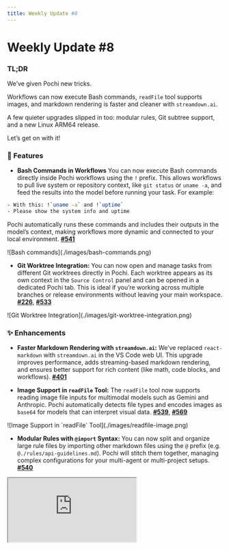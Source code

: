 ```yaml
---
title: Weekly Update #8
---
```


# Weekly Update #8

### TL;DR

We’ve given Pochi new tricks. 

Workflows can now execute Bash commands, `readFile` tool supports images, and markdown rendering is faster and cleaner with `streamdown.ai`.

A few quieter upgrades slipped in too: modular rules, Git subtree support, and a new Linux ARM64 release.

Let’s get on with it! 


### 🚀 Features


- **Bash Commands in Workflows** You can now execute Bash commands directly inside Pochi workflows using the `!` prefix. This allows workflows to pull live system or repository context, like `git status` or `uname -a`, and feed the results into the model before running your task. <break></break>
For example:
 ```bash
 - With this: !`uname -a` and !`uptime` 
 - Please show the system info and uptime
 ```
 Pochi automatically runs these commands and includes their outputs in the model’s context, making workflows more dynamic and connected to your local environment. **[#541](https://github.com/TabbyML/pochi/issues/541)**

<div class="w-12/15 md:ml-8 *:shadow-xl/30 *:rounded-lg">![Bash commands](./images/bash-commands.png)</div>

- **Git Worktree Integration:** You can now open and manage tasks from different Git worktrees directly in Pochi. Each worktree appears as its own context in the `Source Control` panel and can be opened in a dedicated Pochi tab. This is ideal if you’re working across multiple branches or release environments without leaving your main workspace. **[#226](https://github.com/TabbyML/pochi/issues/226)**, **[#533](https://github.com/TabbyML/pochi/issues/533)**

<div class="w-12/15 md:ml-8 *:shadow-xl/30 *:rounded-lg">![Git Worktree Integration](./images/git-worktree-integration.png)</div>


### ✨ Enhancements


- **Faster Markdown Rendering with `streamdown.ai`:**  We’ve replaced `react-markdown` with `streamdown.ai` in the VS Code web UI. This upgrade improves performance, adds streaming-based markdown rendering, and ensures better support for rich content (like math, code blocks, and workflows). **[#401](https://github.com/TabbyML/pochi/issues/401)**


- **Image Support in `readFile` Tool:**  The `readFile` tool now supports reading image file inputs for multimodal models such as Gemini and Anthropic.  Pochi automatically detects file types and encodes images as `base64` for models that can interpret visual data. **[#539](https://github.com/TabbyML/pochi/issues/539)**, **[#569](https://github.com/TabbyML/pochi/issues/569)**

<div class="w-12/15 md:ml-8 *:shadow-xl/30 *:rounded-lg">![Image Support in `readFile` Tool](./images/readfile-image.png)</div>


- **Modular Rules with `@import` Syntax:** You can now split and organize large rule files by importing other markdown files using the `@` prefix (e.g. `@./rules/api-guidelines.md`). Pochi will stitch them together, managing complex configurations for your multi-agent or multi-project setups. **[#540](https://github.com/TabbyML/pochi/issues/540)**


<div
className="w-12/15 md:ml-8 *:shadow-xl/30 *:rounded-lg"
  style={{
    position: "relative",
    paddingBottom: "53.7%",
    marginBottom: 20,
    height: 0,
    overflow: "hidden",
    maxWidth: "100%",
  }}
>
  <iframe
    src="https://drive.google.com/file/d/18s3_3KyoA02aUefK7zmMJirWljW_QOFF/preview"
    style={{
      position: "absolute",
      top: 0,
      left: 0,
      width: "100%",
      height: "100%",
      border: "none",
      borderRadius: "8px",
    }}
    allowFullScreen
    title="Modular rules"
  />
</div>


- **Added Linux ARM64 Release:** Pochi is now available for Linux ARM64 systems, improving compatibility for developers running on Raspberry Pi or ARM-based environments. **[#543](https://github.com/TabbyML/pochi/issues/543)**
